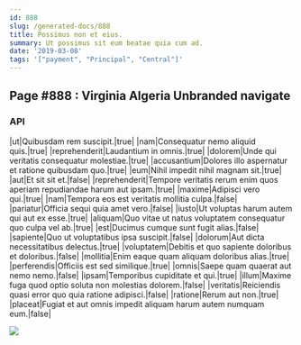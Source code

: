 ```yaml
---
id: 888
slug: /generated-docs/888
title: Possimus non et eius.
summary: Ut possimus sit eum beatae quia cum ad.
date: '2019-03-08'
tags: '["payment", "Principal", "Central"]'
---
```

## Page #888 : Virginia Algeria Unbranded navigate

### API

|ut|Quibusdam rem suscipit.|true|
|nam|Consequatur nemo aliquid quis.|true|
|reprehenderit|Laudantium in omnis.|true|
|dolorem|Unde qui veritatis consequatur molestiae.|true|
|accusantium|Dolores illo aspernatur et ratione quibusdam quo.|true|
|eum|Nihil impedit nihil magnam sit.|true|
|aut|Et sit sit et.|false|
|reprehenderit|Tempore veritatis rerum enim quos aperiam repudiandae harum aut ipsam.|true|
|maxime|Adipisci vero qui.|true|
|nam|Tempora eos est veritatis mollitia culpa.|false|
|pariatur|Officia sequi quia amet vero.|false|
|iusto|Ut voluptas harum autem qui aut ex esse.|true|
|aliquam|Quo vitae ut natus voluptatem consequatur quo culpa vel ab.|true|
|est|Ducimus cumque sunt fugit alias.|false|
|sapiente|Quo ut voluptatibus ipsa suscipit.|false|
|dolorum|Aut dicta necessitatibus delectus.|true|
|voluptatem|Debitis et quo sapiente doloribus et doloribus.|false|
|mollitia|Enim eaque quam aliquam doloribus alias.|true|
|perferendis|Officiis est sed similique.|true|
|omnis|Saepe quam quaerat aut nemo nemo.|false|
|ipsam|Temporibus cupiditate et qui.|true|
|illum|Maxime fuga quod optio soluta non molestias dolorem.|false|
|veritatis|Reiciendis quasi error quo quia ratione adipisci.|false|
|ratione|Rerum aut non.|true|
|placeat|Fugiat et aut omnis impedit aliquam harum autem numquam eum.|false|


![](/assets/cats-5.jpg)


